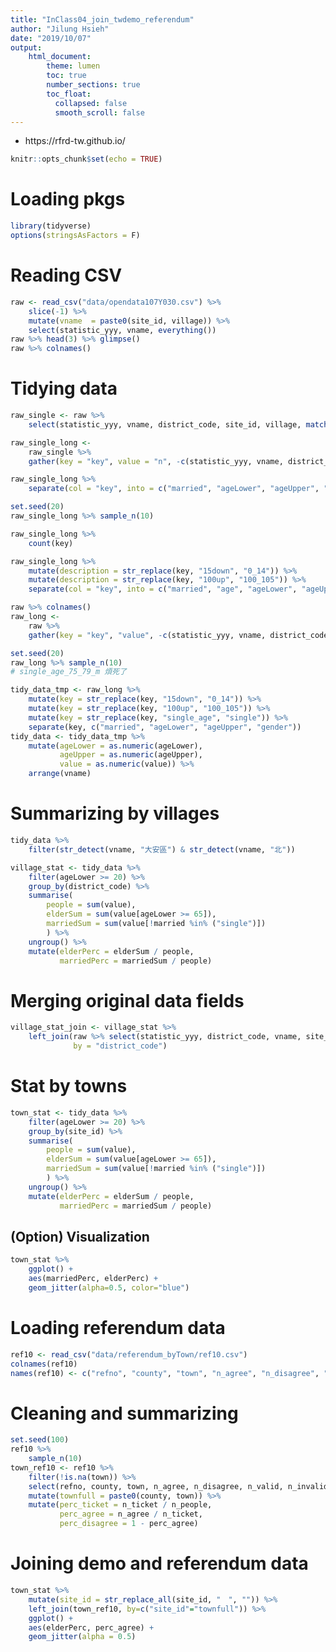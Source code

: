```yaml
---
title: "InClass04_join_twdemo_referendum"
author: "Jilung Hsieh"
date: "2019/10/07"
output: 
    html_document:
        theme: lumen
        toc: true
        number_sections: true
        toc_float:
          collapsed: false
          smooth_scroll: false
---
```


* https://rfrd-tw.github.io/

```r
knitr::opts_chunk$set(echo = TRUE)
```

# Loading pkgs
```r
library(tidyverse)
options(stringsAsFactors = F)
```


# Reading CSV
```r
raw <- read_csv("data/opendata107Y030.csv") %>%
    slice(-1) %>%
    mutate(vname  = paste0(site_id, village)) %>%
    select(statistic_yyy, vname, everything())
raw %>% head(3) %>% glimpse()
raw %>% colnames()
```

# Tidying data
```r
raw_single <- raw %>%
    select(statistic_yyy, vname, district_code, site_id, village, matches("age"))

raw_single_long <- 
    raw_single %>%
    gather(key = "key", value = "n", -c(statistic_yyy, vname, district_code, site_id, village))

raw_single_long %>%
    separate(col = "key", into = c("married", "ageLower", "ageUpper", "gender"), sep = "_")

set.seed(20)
raw_single_long %>% sample_n(10)

raw_single_long %>%
    count(key)

raw_single_long %>%
    mutate(description = str_replace(key, "15down", "0_14")) %>%
    mutate(description = str_replace(key, "100up", "100_105")) %>%
    separate(col = "key", into = c("married", "age", "ageLower", "ageUpper", "gender"), sep = "_")
```

```r
raw %>% colnames()
raw_long <-
    raw %>%
    gather(key = "key", "value", -c(statistic_yyy, vname, district_code, site_id, village))

set.seed(20)
raw_long %>% sample_n(10)
# single_age_75_79_m 煩死了

tidy_data_tmp <- raw_long %>%
    mutate(key = str_replace(key, "15down", "0_14")) %>%
    mutate(key = str_replace(key, "100up", "100_105")) %>%
    mutate(key = str_replace(key, "single_age", "single")) %>%
    separate(key, c("married", "ageLower", "ageUpper", "gender"))
tidy_data <- tidy_data_tmp %>% 
    mutate(ageLower = as.numeric(ageLower),
           ageUpper = as.numeric(ageUpper),
           value = as.numeric(value)) %>%
    arrange(vname)
```


# Summarizing by villages
```r
tidy_data %>%
    filter(str_detect(vname, "大安區") & str_detect(vname, "北"))

village_stat <- tidy_data %>%
    filter(ageLower >= 20) %>%
    group_by(district_code) %>%
    summarise(
        people = sum(value),
        elderSum = sum(value[ageLower >= 65]),
        marriedSum = sum(value[!married %in% ("single")])
        ) %>%
    ungroup() %>%
    mutate(elderPerc = elderSum / people,
           marriedPerc = marriedSum / people)
```


# Merging original data fields
```r
village_stat_join <- village_stat %>%
    left_join(raw %>% select(statistic_yyy, district_code, vname, site_id, village), 
              by = "district_code")
```


# Stat by towns
```r
town_stat <- tidy_data %>%
    filter(ageLower >= 20) %>%
    group_by(site_id) %>%
    summarise(
        people = sum(value),
        elderSum = sum(value[ageLower >= 65]),
        marriedSum = sum(value[!married %in% ("single")])
        ) %>%
    ungroup() %>%
    mutate(elderPerc = elderSum / people,
           marriedPerc = marriedSum / people)

```



## (Option) Visualization
```r
town_stat %>%
    ggplot() + 
    aes(marriedPerc, elderPerc) + 
    geom_jitter(alpha=0.5, color="blue")
```


# Loading referendum data
```r
ref10 <- read_csv("data/referendum_byTown/ref10.csv")
colnames(ref10)
names(ref10) <- c("refno", "county", "town", "n_agree", "n_disagree", "n_valid", "n_invalid", "n_ticket", "n_people", "perc_ticket", "perc_agree", "perc_disagree", "agree_disagree")
```


# Cleaning and summarizing
```r
set.seed(100)
ref10 %>%
    sample_n(10)
town_ref10 <- ref10 %>%
    filter(!is.na(town)) %>%
    select(refno, county, town, n_agree, n_disagree, n_valid, n_invalid, n_ticket, n_people) %>%
    mutate(townfull = paste0(county, town)) %>%
    mutate(perc_ticket = n_ticket / n_people,
           perc_agree = n_agree / n_ticket,
           perc_disagree = 1 - perc_agree)

```

# Joining demo and referendum data
```r
town_stat %>%
    mutate(site_id = str_replace_all(site_id, "　", "")) %>%
    left_join(town_ref10, by=c("site_id"="townfull")) %>%
    ggplot() + 
    aes(elderPerc, perc_agree) + 
    geom_jitter(alpha = 0.5)
```
